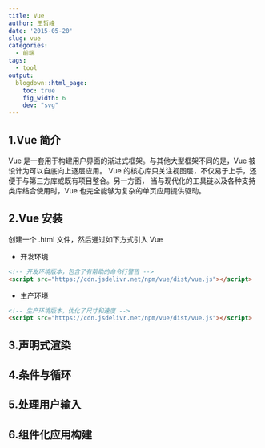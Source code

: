 ```yaml
---
title: Vue
author: 王哲峰
date: '2015-05-20'
slug: vue
categories:
  - 前端
tags:
  - tool
output:
  blogdown::html_page:
    toc: true
    fig_width: 6
    dev: "svg"
---
```


## 1.Vue 简介

   Vue 是一套用于构建用户界面的渐进式框架。与其他大型框架不同的是，Vue 被设计为可以自底向上逐层应用。
   Vue 的核心库只关注视图层，不仅易于上手，还便于与第三方库或既有项目整合。另一方面，
   当与现代化的工具链以及各种支持类库结合使用时，Vue 也完全能够为复杂的单页应用提供驱动。

## 2.Vue 安装

创建一个 .html 文件，然后通过如下方式引入 Vue

- 开发环境

```html
<!-- 开发环境版本，包含了有帮助的命令行警告 -->
<script src="https://cdn.jsdelivr.net/npm/vue/dist/vue.js"></script>
```

- 生产环境

```html
<!-- 生产环境版本，优化了尺寸和速度 -->
<script src="https://cdn.jsdelivr.net/npm/vue/dist/vue.js"></script>
```

## 3.声明式渲染





## 4.条件与循环



## 5.处理用户输入



## 6.组件化应用构建